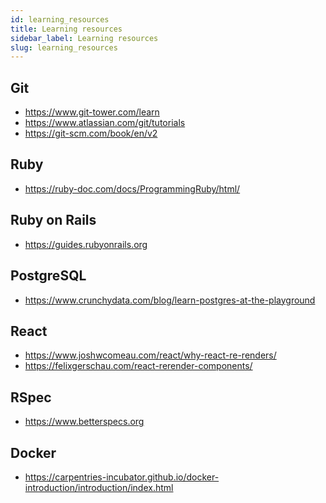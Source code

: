 ```yaml
---
id: learning_resources
title: Learning resources
sidebar_label: Learning resources
slug: learning_resources
---
```


## Git

* <https://www.git-tower.com/learn>
* <https://www.atlassian.com/git/tutorials>
* <https://git-scm.com/book/en/v2>

## Ruby

* <https://ruby-doc.com/docs/ProgrammingRuby/html/>

## Ruby on Rails

* <https://guides.rubyonrails.org>

## PostgreSQL

* <https://www.crunchydata.com/blog/learn-postgres-at-the-playground>

## React

* <https://www.joshwcomeau.com/react/why-react-re-renders/>
* <https://felixgerschau.com/react-rerender-components/>

## RSpec

* <https://www.betterspecs.org>

## Docker

* <https://carpentries-incubator.github.io/docker-introduction/introduction/index.html>
